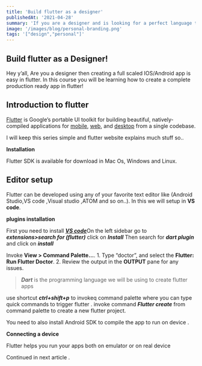 ```yaml
---
title: 'Build flutter as a designer'
publishedAt: '2021-04-28'
summary: 'If you are a designer and is looking for a perfect language to use for mobile app development then flutter is a saviour.'
image: '/images/blog/personal-branding.png'
tags: '["design","personal"]'
---
```


## Build flutter as a Designer!


Hey y’all,
Are you a designer then creating a full scaled IOS/Android app is easy in flutter. In this course you will be learning how to create a complete production ready app in flutter!

## Introduction to flutter

[Flutter](http://flutter.dev) is Google’s portable UI toolkit for building beautiful, natively-compiled applications for [mobile](https://flutter.dev/docs), [web](https://flutter.dev/web), and [desktop](https://flutter.dev/desktop) from a single codebase.

I will keep this series simple and flutter website explains much stuff so..

**Installation**

Flutter SDK is available for download in Mac Os, Windows and Linux.

## **Editor setup**

Flutter can be devel<span id="rmm"><span id="rmm">o</span></span>ped using any of your favorite text editor like (Android Studio,VS code ,Visual studio ,ATOM and so on..).
In this we will setup in **VS code**.

**plugins installation**

First you need to install [**_VS code_**](https://code.visualstudio.com/download)On the left sidebar go to **_extensions>search for (flutter)_** click on **_Install_** Then search for **_dart plugin_** and click on **_install_**

Invoke **View > Command Palette…**.
1\. Type “doctor”, and select the **Flutter: Run Flutter Doctor**.
2\. Review the output in the **OUTPUT** pane for any issues.

> **_Dart_** is the programming language we will be using to create flutter apps

use shortcut **_ctrl+shift+p_** to invokeq command palette where you can type quick commands to trigger flutter .
invoke command **_Flutter create_** from command palette to create a new flutter project.

You need to also install Android SDK to compile the app to run on device .

**Connecting a device**

Flutter helps you run your apps both on emulator or on real device

Continued in next article .